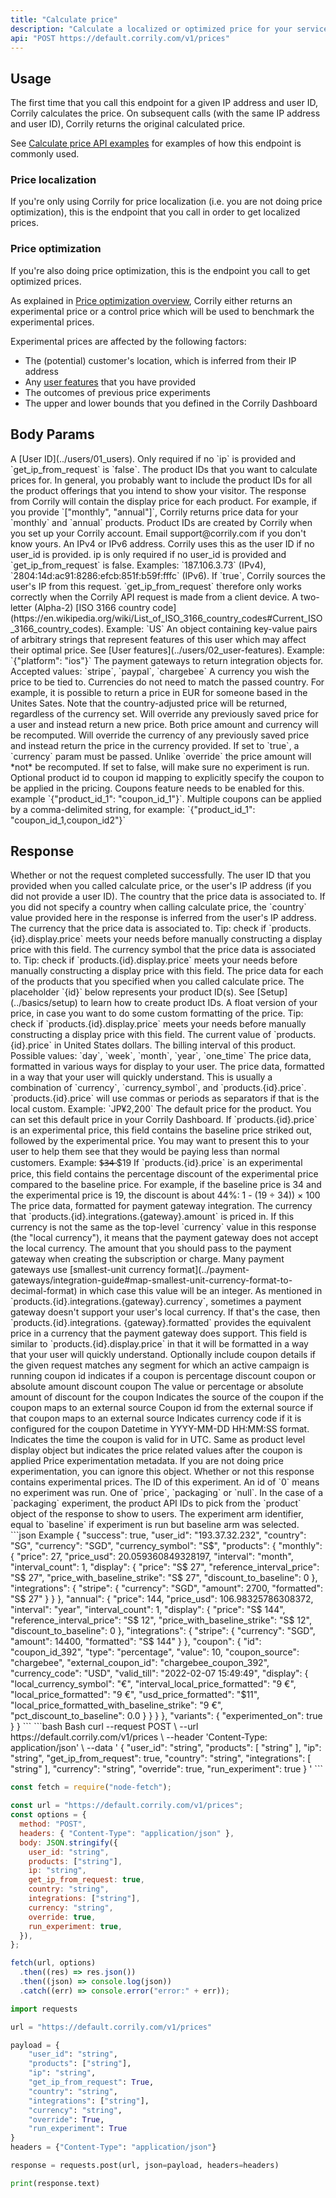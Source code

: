 ```yaml
---
title: "Calculate price"
description: "Calculate a localized or optimized price for your service or product based on the customer's location and other characteristics."
api: "POST https://default.corrily.com/v1/prices"
---
```



## Usage

The first time that you call this endpoint for a given IP address and user ID, Corrily calculates the price. On subsequent calls (with the same IP address and user ID), Corrily returns the original calculated price.

See [Calculate price API examples](../pricing/calculate-price-api-examples) for examples of how this endpoint is commonly used.

### Price localization

If you're only using Corrily for price localization (i.e. you are not doing price optimization), this is the endpoint that you call in order to get localized prices.

### Price optimization

If you're also doing price optimization, this is the endpoint you call to get optimized prices.

As explained in [Price optimization overview](../pricing/price-optimization-overview), Corrily either returns an experimental price or a control price which will be used to benchmark the experimental prices.

Experimental prices are affected by the following factors:

- The (potential) customer's location, which is inferred from their IP address
- Any [user features](../users/02_user-features) that you have provided
- The outcomes of previous price experiments
- The upper and lower bounds that you defined in the Corrily Dashboard

## Body Params

<ParamField body="user_id" type="string">
  A [User ID](../users/01_users). Only required if no `ip` is provided and
  `get_ip_from_request` is `false`.
</ParamField>

<ParamField body="products" type="[string]" required>
  The product IDs that you want to calculate prices for. In general, you
  probably want to include the product IDs for all the product offerings that
  you intend to show your visitor. The response from Corrily will contain the
  display price for each product. For example, if you provide `["monthly",
  "annual"]`, Corrily returns price data for your `monthly` and `annual`
  products. Product IDs are created by Corrily when you set up your Corrily
  account. Email support@corrily.com if you don't know yours.
</ParamField>

<ParamField body="ip" type="string">
  An IPv4 or IPv6 address. Corrily uses this as the user ID if no user_id is
  provided. ip is only required if no user_id is provided and
  `get_ip_from_request` is false. Examples: `187.106.3.73` (IPv4),
  `2804:14d:ac91:8286:efcb:851f:b59f:fffc` (IPv6).
</ParamField>

<ParamField body="get_ip_from_request" type="boolean">
  If `true`, Corrily sources the user's IP from this request.
  `get_ip_from_request` therefore only works correctly when the Corrily API
  request is made from a client device.
</ParamField>

<ParamField body="country" type="string">
  A two-letter (Alpha-2) [ISO 3166 country
  code](https://en.wikipedia.org/wiki/List_of_ISO_3166_country_codes#Current_ISO_3166_country_codes).
  Example: `US`
</ParamField>

<ParamField body="features" type="object">
An object containing key-value pairs of arbitrary strings that represent features of this user which may affect their optimal price. See [User features](../users/02_user-features). Example: `{"platform": "ios"}`
</ParamField>

<ParamField body="integrations" type="[string]">
  The payment gateways to return integration objects for. Accepted values:
  `stripe`, `paypal`, `chargebee`
</ParamField>

<ParamField body="currency" type="string">
  A currency you wish the price to be tied to. Currencies do not need to match
  the passed country. For example, it is possible to return a price in EUR for
  someone based in the Unites Sates. Note that the country-adjusted price will
  be returned, regardless of the currency set.
</ParamField>

<ParamField body="override" type="boolean">
  Will override any previously saved price for a user and instead return a new
  price. Both price amount and currency will be recomputed.
</ParamField>

<ParamField body="override_currency" type="boolean">
  Will override the currency of any previously saved price and instead return
  the price in the currency provided. If set to `true`, a `currency` param must
  be passed. Unlike `override` the price amount will *not* be recomputed.
</ParamField>

<ParamField body="run_experiment" type="boolean">
  If set to false, will make sure no experiment is run.
</ParamField>

<ParamField body="coupons" type="object">
Optional product id to coupon id mapping to explicitly specify the coupon to be applied in the pricing. Coupons feature needs to be enabled for this. example `{"product_id_1": "coupon_id_1"}`. Multiple coupons can be applied by a comma-delimited string, for example: `{"product_id_1": "coupon_id_1,coupon_id2"}`
</ParamField>

## Response

<ResponseField name="success" type="boolean">
  Whether or not the request completed successfully.
</ResponseField>

<ResponseField name="user_id" type="string">
  The user ID that you provided when you called calculate price, or the user's
  IP address (if you did not provide a user ID).
</ResponseField>

<ResponseField name="country" type="enum">
  The country that the price data is associated to. If you did not specify a
  country when calling calculate price, the `country` value provided here in the
  response is inferred from the user's IP address.
</ResponseField>

<ResponseField name="currency" type="enum">
  The currency that the price data is associated to. Tip: check if `products.
  {id}.display.price` meets your needs before manually constructing a display price
  with this field.
</ResponseField>

<ResponseField name="currency_symbol" type="string">
  The currency symbol that the price data is associated to. Tip: check if
  `products.{id}.display.price` meets your needs before manually constructing a
  display price with this field.
</ResponseField>

<ResponseField name="products" type="object">
The price data for each of the products that you specified when you called calculate price. The placeholder `{id}` below represents your product ID(s). See [Setup](../basics/setup) to learn how to create product IDs.
  <Expandable title="<id>">
    <ResponseField name="price" type="float">
      A float version of your price, in case you want to do some custom formatting of the price. Tip: check if `products.{id}.display.price` meets your needs before manually constructing a display price with this field.
    </ResponseField>
    <ResponseField name="price_usd" type="float">
      The current value of `products.{id}.price` in United States dollars.
    </ResponseField>
    <ResponseField name="interval" type="enum">
      The billing interval of this product. Possible values: `day`, `week`, `month`, `year`, `one_time`
    </ResponseField>
    <ResponseField name="interval_count" type="integer" />
    <ResponseField name="display" type="object">
    The price data, formatted in various ways for display to your user.
    <Expandable title="properties">
      <ResponseField name="price" type="string">
        The price data, formatted in a way that your user will quickly understand. This is usually a combination of `currency`, `currency_symbol`, and `products.{id}.price`. `products.{id}.price` will use commas or periods as separators if that is the local custom. Example: `JP¥2,200`
      </ResponseField>
      <ResponseField name="reference_interval_price" type="string">
        The default price for the product. You can set this default price in your Corrily Dashboard.
      </ResponseField>
      <ResponseField name="price_with_baseline_strike" type="string">
        If `products.{id}.price` is an experimental price, this field contains the baseline price striked out, followed by the experimental price. You may want to present this to your user to help them see that they would be paying less than normal customers. Example: $̶3̶4̶ $19
      </ResponseField>
      <ResponseField name="discount_to_baseline" type="float">
        If `products.{id}.price` is an experimental price, this field contains the percentage discount of the experimental price compared to the baseline price. For example, if the baseline price is 34 and the experimental price is 19, the discount is about 44%: 1 - (19 ÷ 34)) × 100
      </ResponseField>
    </Expandable>
    </ResponseField>
  <ResponseField name="integrations" type="object">
  The price data, formatted for payment gateway integration.
  <Expandable title="<gateway>">
  <ResponseField name="currency" type="enum">
    The currency that `products.{id}.integrations.{gateway}.amount` is priced in. If this currency is not the same as the top-level `currency` value in this response (the "local currency"), it means that the payment gateway does not accept the local currency.
  </ResponseField>

<ResponseField name="amount" type="float">
  The amount that you should pass to the payment gateway when creating the
  subscription or charge. Many payment gateways use [smallest-unit currency
  format](../payment-gateways/integration-guide#map-smallest-unit-currency-format-to-decimal-format)
  in which case this value will be an integer.
</ResponseField>

<ResponseField name="formatted" type="string">
  As mentioned in `products.{id}.integrations.{gateway}.currency`, sometimes a
  payment gateway doesn't support your user's local currency. If that's the
  case, then `products.{id}.integrations.
  {gateway}.formatted` provides the equivalent price in a currency that the payment
  gateway does support. This field is similar to `products.{id}.display.price` in
  that it will be formatted in a way that your user will quickly understand.
</ResponseField>
</Expandable>
</ResponseField>

<ResponseField name="coupon" type="object">
  Optionally include coupon details if the given request matches any segment for
  which an active campaign is running
  <Expandable>
    <ResponseField name="id" type="string">
      coupon id
    </ResponseField>
    <ResponseField name="type" type="string">
      indicates if a coupon is percentage discount coupon or absolute amount
      discount coupon
    </ResponseField>
    <ResponseField name="value" type="float">
      The value or percentage or absolute amount of discount for the coupon
    </ResponseField>
    <ResponseField name="coupon_source" type="string">
      Indicates the source of the coupon if the coupon maps to an external
      source
    </ResponseField>
    <ResponseField name="external_coupon_id" type="string">
      Coupon id from the external source if that coupon maps to an external
      source
    </ResponseField>
    <ResponseField name="currency_code" type="string">
      Indicates currency code if it is configured for the coupon
    </ResponseField>
    <ResponseField name="valid_till" type="string">
      Datetime in YYYY-MM-DD HH:MM:SS format. Indicates the time the coupon is
      valid for in UTC.
    </ResponseField>
    <ResponseField name="display" type="object">
      Same as product level display object but indicates the price related
      values after the coupon is applied
    </ResponseField>
  </Expandable>
</ResponseField>

  </Expandable>
</ResponseField>

<ResponseField name="variants" type="object">
  Price experimentation metadata. If you are not doing price experimentation,
  you can ignore this object.
  <Expandable>
    <ResponseField name="experimented_on" type="boolean">
      Whether or not this response contains experimental prices.
    </ResponseField>
    <ResponseField name="experiment_id" type="int">
      The ID of this experiment. An id of `0` means no experiment was run.
    </ResponseField>
    <ResponseField name="experiment_type" type="enum">
      One of `price`, `packaging` or `null`.
    </ResponseField>
    <ResponseField name="products_to_select" type="[string]">
      In the case of a `packaging` experiment, the product API IDs to pick from
      the `product` object of the response to show to users.
    </ResponseField>
    <ResponseField name="treatment_group" type="enum">
      The experiment arm identifier, equal to `baseline` if experiment is run
      but baseline arm was selected.
    </ResponseField>
  </Expandable>
</ResponseField>

<ResponseExample>
```json Example
{
  "success": true,
  "user_id": "193.37.32.232",
  "country": "SG",
  "currency": "SGD",
  "currency_symbol": "S$",
  "products": {
    "monthly": {
      "price": 27,
      "price_usd": 20.059360849328197,
      "interval": "month",
      "interval_count": 1,
      "display": {
        "price": "S$ 27",
        "reference_interval_price": "S$ 27",
        "price_with_baseline_strike": "S$ 27",
        "discount_to_baseline": 0
      },
      "integrations": {
        "stripe": {
          "currency": "SGD",
          "amount": 2700,
          "formatted": "S$ 27"
        }
      }
    },
    "annual": {
      "price": 144,
      "price_usd": 106.98325786308372,
      "interval": "year",
      "interval_count": 1,
      "display": {
        "price": "S$ 144",
        "reference_interval_price": "S$ 12",
        "price_with_baseline_strike": "S$ 12",
        "discount_to_baseline": 0
      },
      "integrations": {
        "stripe": {
          "currency": "SGD",
          "amount": 14400,
          "formatted": "S$ 144"
        }
      },
      "coupon": {
        "id": "coupon_id_392",
        "type": "percentage",
        "value": 10,
        "coupon_source": "chargebee",
        "external_coupon_id": "chargebee_coupon_392",
        "currency_code": "USD",
        "valid_till": "2022-02-07 15:49:49",
        "display": {
          "local_currency_symbol": "€",
          "interval_local_price_formatted": "9 €",
          "local_price_formatted": "9 €",
          "usd_price_formatted": "$11",
          "local_price_formatted_with_baseline_strike": "9 €",
          "pct_discount_to_baseline": 0.0
        }
      }
    }
  },
  "variants": {
    "experimented_on": true
  }
}
```
</ResponseExample>

<RequestExample>
```bash Bash
curl --request POST \
     --url https://default.corrily.com/v1/prices \
     --header 'Content-Type: application/json' \
     --data '
{
     "user_id": "string",
     "products": [
          "string"
     ],
     "ip": "string",
     "get_ip_from_request": true,
     "country": "string",
     "integrations": [
          "string"
     ],
     "currency": "string",
     "override": true,
     "run_experiment": true
}
'
```

```js Node
const fetch = require("node-fetch");

const url = "https://default.corrily.com/v1/prices";
const options = {
  method: "POST",
  headers: { "Content-Type": "application/json" },
  body: JSON.stringify({
    user_id: "string",
    products: ["string"],
    ip: "string",
    get_ip_from_request: true,
    country: "string",
    integrations: ["string"],
    currency: "string",
    override: true,
    run_experiment: true,
  }),
};

fetch(url, options)
  .then((res) => res.json())
  .then((json) => console.log(json))
  .catch((err) => console.error("error:" + err));
```

```python Python
import requests

url = "https://default.corrily.com/v1/prices"

payload = {
    "user_id": "string",
    "products": ["string"],
    "ip": "string",
    "get_ip_from_request": True,
    "country": "string",
    "integrations": ["string"],
    "currency": "string",
    "override": True,
    "run_experiment": True
}
headers = {"Content-Type": "application/json"}

response = requests.post(url, json=payload, headers=headers)

print(response.text)
```

</RequestExample>
